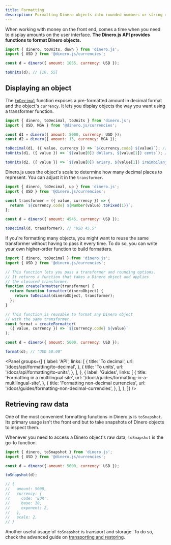 ```yaml
---
title: Formatting
description: Formatting Dinero objects into rounded numbers or string representation.
---
```


When working with money on the front end, comes a time when you need to display amounts on the user interface. **The Dinero.js API provides functions to format Dinero objects.**

```js
import { dinero, toUnits, down } from 'dinero.js';
import { USD } from '@dinero.js/currencies';

const d = dinero({ amount: 1055, currency: USD });

toUnits(d); // [10, 55]
```

## Displaying an object

The [`toDecimal`](/docs/api/formatting/to-decimal) function exposes a pre-formatted amount in decimal format and the object's `currency`. It lets you display objects the way you want using a transformer function.

```js
import { dinero, toDecimal, toUnits } from 'dinero.js';
import { USD, MGA } from '@dinero.js/currencies';

const d1 = dinero({ amount: 5000, currency: USD });
const d2 = dinero({ amount: 13, currency: MGA });

toDecimal(d1, ({ value, currency }) => `${currency.code} ${value}`); // "USD 50.00"
toUnits(d1, ({ value }) => `${value[0]} dollars, ${value[1]} cents`); // "50 dollars, 0 cents"

toUnits(d2, ({ value }) => `${value[0]} ariary, ${value[1]} iraimbilanja`); // "2 ariary, 3 iraimbilanja"
```

Dinero.js uses the object's scale to determine how many decimal places to represent. You can adjust it in the `transformer`.

```js
import { dinero, toDecimal, up } from 'dinero.js';
import { USD } from '@dinero.js/currencies';

const transformer = ({ value, currency }) => {
  return `${currency.code} ${Number(value).toFixed(1)}`;
};

const d = dinero({ amount: 4545, currency: USD });

toDecimal(d, transformer); // "USD 45.5"
```

If you're formatting many objects, you might want to reuse the same transformer without having to pass it every time. To do so, you can write your own higher-order function to build formatters.

```js
import { dinero, toDecimal } from 'dinero.js';
import { USD } from '@dinero.js/currencies';

// This function lets you pass a transformer and rounding options.
// It returns a function that takes a Dinero object and applies
// the closured transformer.
function createFormatter(transformer) {
  return function formatter(dineroObject) {
    return toDecimal(dineroObject, transformer);
  };
}

// This function is reusable to format any Dinero object
// with the same transformer.
const format = createFormatter(
  ({ value, currency }) => `${currency.code} ${value}`
);

const d = dinero({ amount: 5000, currency: USD });

format(d); // "USD 50.00"
```

<Panel
  groups={[
    {
      label: 'API',
      links: [
        {
          title: 'To decimal',
          url: '/docs/api/formatting/to-decimal',
        },
        {
          title: 'To units',
          url: '/docs/api/formatting/to-units',
        },
      ],
    },
    {
      label: 'Guides',
      links: [
        {
          title: 'Formatting in a multilingual site',
          url: '/docs/guides/formatting-in-a-multilingual-site',
        },
        {
          title: 'Formatting non-decimal currencies',
          url: '/docs/guides/formatting-non-decimal-currencies',
        },
      ],
    },
  ]}
/>

## Retrieving raw data

One of the most convenient formatting functions in Dinero.js is `toSnapshot`. Its primary usage isn't the front end but to take snapshots of Dinero objects to inspect them.

Whenever you need to access a Dinero object's raw data, `toSnapshot` is the go-to function.

```js
import { dinero, toSnapshot } from 'dinero.js';
import { USD } from '@dinero.js/currencies';

const d = dinero({ amount: 5000, currency: USD });

toSnapshot(d);

// {
//   amount: 5000,
//   currency: {
//     code: 'EUR',
//     base: 10,
//     exponent: 2,
//   },
//   scale: 2,
// }
```

Another useful usage of `toSnapshot` is transport and storage. To do so, check the advanced guide on [transporting and restoring](/docs/advanced/transporting-and-restoring).
